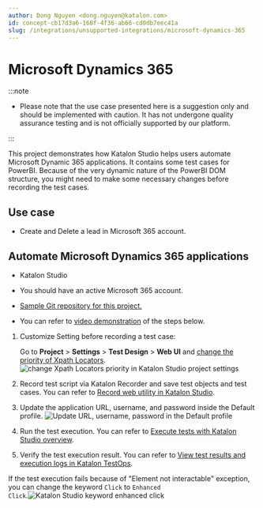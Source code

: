 ```yaml
---
author: Dong Nguyen <dong.nguyen@katalon.com>
id: concept-cb17d3a6-168f-4f36-ab66-cd0db7eec41a
slug: /integrations/unsupported-integrations/microsoft-dynamics-365
---
```


# Microsoft Dynamics 365


:::note

-   Please note that the use case presented here is a suggestion only and should be implemented with caution. It has not undergone quality assurance testing and is not officially supported by our platform.


:::

This project demonstrates how Katalon Studio helps users automate Microsoft Dynamic 365 applications. It contains some test cases for PowerBI. Because of the very dynamic nature of the PowerBI DOM structure, you might need to make some necessary changes before recording the test cases.

## Use case

-   Create and Delete a lead in Microsoft 365 account.


## Automate Microsoft Dynamics 365 applications

-   Katalon Studio

-   You should have an active Microsoft 365 account.


-   [Sample Git repository for this project.](https://github.com/katalon-studio-samples/katalon-microsoft365-sample.git)

-   You can refer to [video demonstration](https://academy.katalon.com/katalon-demo-and-integration/?video=36516) of the steps below.


1.  Customize Setting before recording a test case:

    Go to **Project** &gt; **Settings** &gt; **Test Design** &gt; **Web UI** and [change the priority of Xpath Locators](/maintain/self-healing-tests-in-katalon-studio).<img src="/doc_images/Documents/General_Information/Unsupported-Integrations/Microsoft_Dynamics_365/image/KS_change_priority_of_XPath_Locators.png" alt="change Xpath Locators priority in Katalon Studio project settings" />

2.  Record test script via Katalon Recorder and save test objects and test cases. You can refer to [Record web utility in Katalon Studio](/create-tests/record-and-spy/webui-record-and-spy-utilities/record-web-utility-in-katalon-studio).

3.  Update the application URL, username, and password inside the Default profile. <img src="/doc_images/Documents/General_Information/Unsupported-Integrations/Microsoft_Dynamics_365/image/KS-update_URL_username_password_in_Default_profile.png" alt="Update URL, username, password in the Default profile" />

4.  Run the test execution. You can refer to [Execute tests with Katalon Studio overview](/execute/execute-tests-with-katalon-studio/execute-tests-with-katalon-studio-overview).

5.  Verify the test execution result. You can refer to [View test results and execution logs in Katalon TestOps](/analyze/reports/view-test-reports/view-test-reports-in-katalon-testops/view-test-run-results/view-test-results-and-execution-logs-in-katalon-testops/view-test-results-and-execution-logs-in-katalon-testops).


If the test execution fails because of "Element not interactable" exception, you can change the keyword <code>Click</code> to <code>Enhanced Click</code>.<img src="/doc_images/Documents/General_Information/Unsupported-Integrations/Microsoft_Dynamics_365/image/KS_keyword_enhanced_click.png" alt="Katalon Studio keyword enhanced click" />